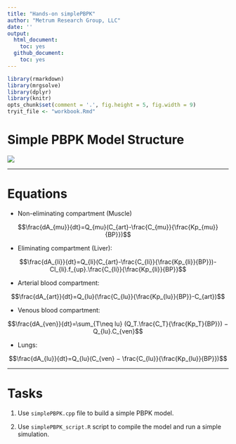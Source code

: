 ---
title: "Hands-on simplePBPK"
author: "Metrum Research Group, LLC"
date: ''
output:
  html_document:
    toc: yes
  github_document:
    toc: yes
---

```{r, echo=FALSE, message=FALSE}
library(rmarkdown)
library(mrgsolve)
library(dplyr)
library(knitr)
opts_chunk$set(comment = '.', fig.height = 5, fig.width = 9)
tryit_file <- "workbook.Rmd"
```

# Simple PBPK Model Structure

![](inst/img/simplePBPK.png)

---

# Equations

* Non-eliminating compartment (Muscle)

$$\frac{dA_{mu}}{dt}=Q_{mu}(C_{art}-\frac{C_{mu}}{\frac{Kp_{mu}}{BP}})$$ 

* Eliminating compartment (Liver):

$$\frac{dA_{li}}{dt}=Q_{li}(C_{art}-\frac{C_{li}}{\frac{Kp_{li}}{BP}})-Cl_{li}.f_{up}.\frac{C_{li}}{\frac{Kp_{li}}{BP}}$$

* Arterial blood compartment:

$$\frac{dA_{art}}{dt}=Q_{lu}(\frac{C_{lu}}{\frac{Kp_{lu}}{BP}}-C_{art})$$
    
* Venous blood compartment:

$$\frac{dA_{ven}}{dt}=\sum_{T\neq lu} (Q_T.\frac{C_T}{\frac{Kp_T}{BP}}) − Q_{lu}.C_{ven}$$
    
* Lungs:

$$\frac{dA_{lu}}{dt}=Q_{lu}(C_{ven} − \frac{C_{lu}}{\frac{Kp_{lu}}{BP}})$$

---

# Tasks
1. Use `simplePBPK.cpp` file to build a simple PBPK model.

2. Use `simplePBPK_script.R` script to compile the model and run a simple simulation.
    



